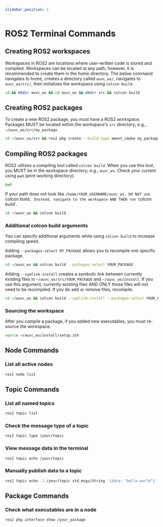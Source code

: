 ```yaml
---
slidebar_position: 2
---
```


# ROS2 Terminal Commands

## Creating ROS2 workspaces

Workspaces in ROS2 are locations where user-written code is stored and compiled. Workspaces can be located at any path; however, it is recommended to create them in the home directory. The below command navigates to home, creates a directory called `auvc_ws/`, navigates to `auvc_ws/src/`, then initializes the workspace using `colcon build`.

```zsh
cd && mkdir auvc_ws && cd auvc_ws && mkdir src && colcon build
```

## Creating ROS2 packages

To create a new ROS2 package, you must have a ROS2 workspace. Packages MUST be located within the workspace's `src` directory; e.g., `~/auvc_ws/src/my_package`.

```zsh
cd ~/auvc_ws/src && ros2 pkg create --build-type ament_cmake my_package_name
```

## Compiling ROS2 packages

ROS2 utilizes a compiling tool called `colcon build`. When you use this tool, you MUST be in the workspace directory; e.g., `auvc_ws`. Check your current using `pwd` (print working directory).

```zsh
pwd
```

If your path does not look like `/home/YOUR_USERNAME/auvc_ws, DO NOT use `colcon build`. Instead, navigate to the workspace AND THEN run `colcon build`.

```zsh
cd ~/auvc_ws && colcon build
```

### Additional colcon build arguments

You can specify additional arguments while using `colcon build` to increase compiling speed. 

Adding `--packages-select MY_PACKAGE` allows you to recompile one specific package. 

```zsh
cd ~/auvc_ws && colcon build --packages-select YOUR_PACKAGE
```

Adding `--symlink-install` creates a symbolic link between currently existing files in `~/auvc_ws/src/YOUR_PACKAGE` and `~/auvc_ws/install`. If you use this argument, currently existing files AND ONLY those files will not need to be recompiled. If you do add or remove files, recompile.

```zsh
cd ~/auvc_ws && colcon build --symlink-install --packages-select YOUR_PACKAGE
```

### Sourcing the workspace

After you compile a package, if you added new executables, you must re-source the workspace.

```zsh
source ~/auvc_ws/install/setup.zsh
```

## Node Commands

### List all active nodes

```zsh
ros2 node list
```

## Topic Commands

### List all named topics

```zsh
ros2 topic list
```

### Check the message type of a topic

```zsh
ros2 topic type /your/topic
```

### View message data in the terminal

```zsh
ros2 topic echo /your/topic
```

### Manually publish data to a topic

```zsh
ros2 topic echo -1 /your/topic std_msgs/String '{data: "hello world"}'
```

## Package Commands

### Check what executables are in a node

```zsh
ros2 pkg interface show /your_package
```

